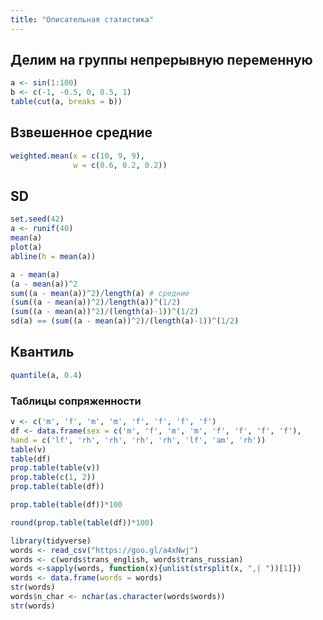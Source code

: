 ```yaml
---
title: "Описательная статистика"
---
```


## Делим на группы непрерывную переменную
```r
a <- sin(1:100)
b <- c(-1, -0.5, 0, 0.5, 1)
table(cut(a, breaks = b))
```

## Взвешенное средние
```r
weighted.mean(x = c(10, 9, 9),
              w = c(0.6, 0.2, 0.2))
```

## SD
```r
set.seed(42)
a <- runif(40)
mean(a)
plot(a)
abline(h = mean(a))
```
```r
a - mean(a)
(a - mean(a))^2
sum((a - mean(a))^2)/length(a) # средние
(sum((a - mean(a))^2)/length(a))^(1/2)
(sum((a - mean(a))^2)/(length(a)-1))^(1/2)
sd(a) == (sum((a - mean(a))^2)/(length(a)-1))^(1/2)
```

## Квантиль
```r
quantile(a, 0.4)
```

### Таблицы сопряженности
```r
v <- c('m', 'f', 'm', 'm', 'f', 'f', 'f', 'f')
df <- data.frame(sex = c('m', 'f', 'm', 'm', 'f', 'f', 'f', 'f'),
hand = c('lf', 'rh', 'rh', 'rh', 'rh', 'lf', 'am', 'rh'))
table(v)
table(df)
prop.table(table(v))
prop.table(c(1, 2))
prop.table(table(df))

prop.table(table(df))*100

round(prop.table(table(df))*100)
```


```r
library(tidyverse)
words <- read_csv("https://goo.gl/a4xNwj")
words <- c(words$trans_english, words$trans_russian)
words <-sapply(words, function(x){unlist(strsplit(x, ",| "))[1]})
words <- data.frame(words = words)
str(words)
words$n_char <- nchar(as.character(words$words))
str(words)
```
